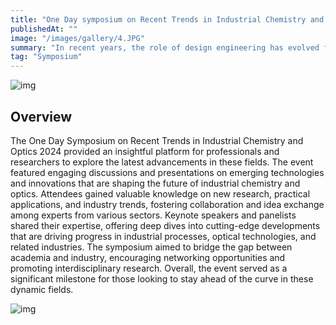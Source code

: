 ```yaml
---
title: "One Day symposium on Recent Trends in Industrial Chemistry and Optics"
publishedAt: ""
image: "/images/gallery/4.JPG"
summary: "In recent years, the role of design engineering has evolved from a specialized niche to a critical component in the development of innovative products and solutions."
tag: "Symposium"
---
```

![img](/images/gallery/4.JPG)
## Overview

The One Day Symposium on Recent Trends in Industrial Chemistry and Optics 2024 provided an insightful platform for professionals and researchers to explore the latest advancements in these fields. The event featured engaging discussions and presentations on emerging technologies and innovations that are shaping the future of industrial chemistry and optics. Attendees gained valuable knowledge on new research, practical applications, and industry trends, fostering collaboration and idea exchange among experts from various sectors. Keynote speakers and panelists shared their expertise, offering deep dives into cutting-edge developments that are driving progress in industrial processes, optical technologies, and related industries. The symposium aimed to bridge the gap between academia and industry, encouraging networking opportunities and promoting interdisciplinary research. Overall, the event served as a significant milestone for those looking to stay ahead of the curve in these dynamic fields.

![img](/images/gallery/c4.jpg)